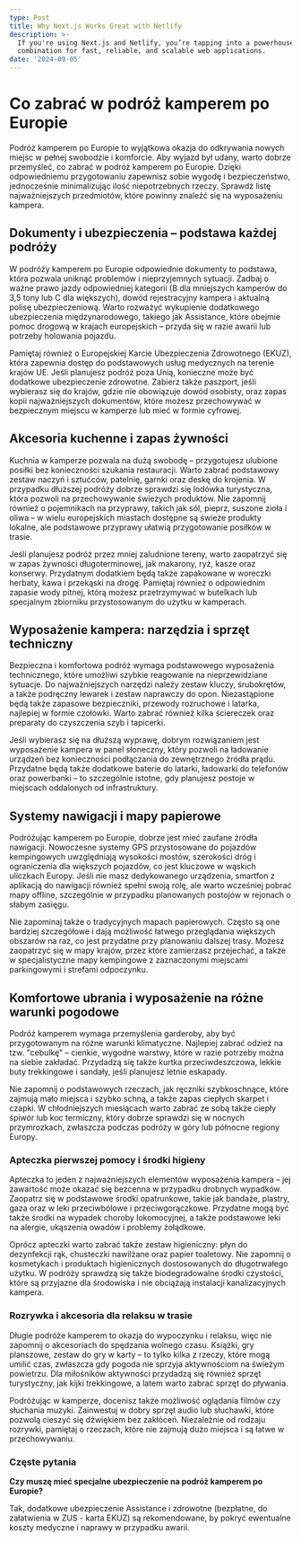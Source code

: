 ```yaml
---
type: Post
title: Why Next.js Works Great with Netlify
description: >-
  If you're using Next.js and Netlify, you’re tapping into a powerhouse
  combination for fast, reliable, and scalable web applications.
date: '2024-09-05'
---
```

# **Co zabrać w podróż kamperem po Europie**

Podróż kamperem po Europie to wyjątkowa okazja do odkrywania nowych miejsc w pełnej swobodzie i komforcie. Aby wyjazd był udany, warto dobrze przemyśleć, co zabrać w podróż kamperem po Europie. Dzięki odpowiedniemu przygotowaniu zapewnisz sobie wygodę i bezpieczeństwo, jednocześnie minimalizując ilość niepotrzebnych rzeczy. Sprawdź listę najważniejszych przedmiotów, które powinny znaleźć się na wyposażeniu kampera.

## Dokumenty i ubezpieczenia – podstawa każdej podróży

W podróży kamperem po Europie odpowiednie dokumenty to podstawa, która pozwala uniknąć problemów i nieprzyjemnych sytuacji. Zadbaj o ważne prawo jazdy odpowiedniej kategorii (B dla mniejszych kamperów do 3,5 tony lub C dla większych), dowód rejestracyjny kampera i aktualną polisę ubezpieczeniową. Warto rozważyć wykupienie dodatkowego ubezpieczenia międzynarodowego, takiego jak Assistance, które obejmie pomoc drogową w krajach europejskich – przyda się w razie awarii lub potrzeby holowania pojazdu.

Pamiętaj również o Europejskiej Karcie Ubezpieczenia Zdrowotnego (EKUZ), która zapewnia dostęp do podstawowych usług medycznych na terenie krajów UE. Jeśli planujesz podróż poza Unią, konieczne może być dodatkowe ubezpieczenie zdrowotne. Zabierz także paszport, jeśli wybierasz się do krajów, gdzie nie obowiązuje dowód osobisty, oraz zapas kopii najważniejszych dokumentów, które możesz przechowywać w bezpiecznym miejscu w kamperze lub mieć w formie cyfrowej.

## Akcesoria kuchenne i zapas żywności

Kuchnia w kamperze pozwala na dużą swobodę – przygotujesz ulubione posiłki bez konieczności szukania restauracji. Warto zabrać podstawowy zestaw naczyń i sztućców, patelnię, garnki oraz deskę do krojenia. W przypadku dłuższej podróży dobrze sprawdzi się lodówka turystyczna, która pozwoli na przechowywanie świeżych produktów. Nie zapomnij również o pojemnikach na przyprawy, takich jak sól, pieprz, suszone zioła i oliwa – w wielu europejskich miastach dostępne są świeże produkty lokalne, ale podstawowe przyprawy ułatwią przygotowanie posiłków w trasie.

Jeśli planujesz podróż przez mniej zaludnione tereny, warto zaopatrzyć się w zapas żywności długoterminowej, jak makarony, ryż, kasze oraz konserwy. Przydatnym dodatkiem będą także zapakowane w woreczki herbaty, kawa i przekąski na drogę. Pamiętaj również o odpowiednim zapasie wody pitnej, którą możesz przetrzymywać w butelkach lub specjalnym zbiorniku przystosowanym do użytku w kamperach.

## Wyposażenie kampera: narzędzia i sprzęt techniczny

Bezpieczna i komfortowa podróż wymaga podstawowego wyposażenia technicznego, które umożliwi szybkie reagowanie na nieprzewidziane sytuacje. Do najważniejszych narzędzi należy zestaw kluczy, śrubokrętów, a także podręczny lewarek i zestaw naprawczy do opon. Niezastąpione będą także zapasowe bezpieczniki, przewody rozruchowe i latarka, najlepiej w formie czołówki. Warto zabrać również kilka ściereczek oraz preparaty do czyszczenia szyb i tapicerki.

Jeśli wybierasz się na dłuższą wyprawę, dobrym rozwiązaniem jest wyposażenie kampera w panel słoneczny, który pozwoli na ładowanie urządzeń bez konieczności podłączania do zewnętrznego źródła prądu. Przydatne będą także dodatkowe baterie do latarki, ładowarki do telefonów oraz powerbanki – to szczególnie istotne, gdy planujesz postoje w miejscach oddalonych od infrastruktury.

## Systemy nawigacji i mapy papierowe

Podróżując kamperem po Europie, dobrze jest mieć zaufane źródła nawigacji. Nowoczesne systemy GPS przystosowane do pojazdów kempingowych uwzględniają wysokości mostów, szerokości dróg i ograniczenia dla większych pojazdów, co jest kluczowe w wąskich uliczkach Europy. Jeśli nie masz dedykowanego urządzenia, smartfon z aplikacją do nawigacji również spełni swoją rolę, ale warto wcześniej pobrać mapy offline, szczególnie w przypadku planowanych postojów w rejonach o słabym zasięgu.

Nie zapominaj także o tradycyjnych mapach papierowych. Często są one bardziej szczegółowe i dają możliwość łatwego przeglądania większych obszarów na raz, co jest przydatne przy planowaniu dalszej trasy. Możesz zaopatrzyć się w mapy krajów, przez które zamierzasz przejechać, a także w specjalistyczne mapy kempingowe z zaznaczonymi miejscami parkingowymi i strefami odpoczynku.

## Komfortowe ubrania i wyposażenie na różne warunki pogodowe

Podróż kamperem wymaga przemyślenia garderoby, aby być przygotowanym na różne warunki klimatyczne. Najlepiej zabrać odzież na tzw. "cebulkę" – cienkie, wygodne warstwy, które w razie potrzeby można na siebie zakładać. Przydadzą się także kurtka przeciwdeszczowa, lekkie buty trekkingowe i sandały, jeśli planujesz letnie eskapady.

Nie zapomnij o podstawowych rzeczach, jak ręczniki szybkoschnące, które zajmują mało miejsca i szybko schną, a także zapas ciepłych skarpet i czapki. W chłodniejszych miesiącach warto zabrać ze sobą także ciepły śpiwór lub koc termiczny, który dobrze sprawdzi się w nocnych przymrozkach, zwłaszcza podczas podróży w góry lub północne regiony Europy.

### Apteczka pierwszej pomocy i środki higieny

Apteczka to jeden z najważniejszych elementów wyposażenia kampera – jej zawartość może okazać się bezcenna w przypadku drobnych wypadków. Zaopatrz się w podstawowe środki opatrunkowe, takie jak bandaże, plastry, gaza oraz w leki przeciwbólowe i przeciwgorączkowe. Przydatne mogą być także środki na wypadek choroby lokomocyjnej, a także podstawowe leki na alergie, ukąszenia owadów i problemy żołądkowe.

Oprócz apteczki warto zabrać także zestaw higieniczny: płyn do dezynfekcji rąk, chusteczki nawilżane oraz papier toaletowy. Nie zapomnij o kosmetykach i produktach higienicznych dostosowanych do długotrwałego użytku. W podróży sprawdzą się także biodegradowalne środki czystości, które są przyjazne dla środowiska i nie obciążają instalacji kanalizacyjnych kampera.

### Rozrywka i akcesoria dla relaksu w trasie

Długie podróże kamperem to okazja do wypoczynku i relaksu, więc nie zapomnij o akcesoriach do spędzania wolnego czasu. Książki, gry planszowe, zestaw do gry w karty – to tylko kilka z rzeczy, które mogą umilić czas, zwłaszcza gdy pogoda nie sprzyja aktywnościom na świeżym powietrzu. Dla miłośników aktywności przydadzą się również sprzęt turystyczny, jak kijki trekkingowe, a latem warto zabrać sprzęt do pływania.

Podróżując w kamperze, docenisz także możliwość oglądania filmów czy słuchania muzyki. Zainwestuj w dobry sprzęt audio lub słuchawki, które pozwolą cieszyć się dźwiękiem bez zakłóceń. Niezależnie od rodzaju rozrywki, pamiętaj o rzeczach, które nie zajmują dużo miejsca i są łatwe w przechowywaniu.

### Częste pytania

**Czy muszę mieć specjalne ubezpieczenie na podróż kamperem po Europie?**

Tak, dodatkowe ubezpieczenie Assistance i zdrowotne (bezpłatne, do załatwienia w ZUS - karta EKUZ) są rekomendowane, by pokryć ewentualne koszty medyczne i naprawy w przypadku awarii.

